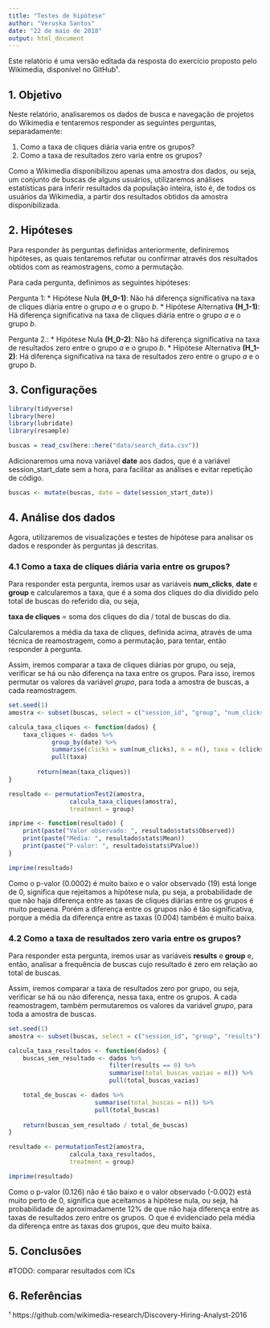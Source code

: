 ```yaml
---
title: "Testes de hipótese"
author: "Veruska Santos"
date: "22 de maio de 2018"
output: html_document
---
```


Este relatório é uma versão editada da resposta do exercício proposto pelo Wikimedia, disponível no GitHub¹.

## 1. Objetivo

Neste relatório, analisaremos os dados de busca e navegação de projetos do Wikimedia e tentaremos responder as seguintes perguntas, separadamente:

1. Como a taxa de cliques diária varia entre os grupos?
2. Como a taxa de resultados zero varia entre os grupos?

Como a Wikimedia disponibilizou apenas uma amostra dos dados, ou seja, um conjunto de buscas de alguns usuários, utilizaremos análises estatísticas para inferir resultados da população inteira, isto é, de todos os usuários da Wikimedia, a partir dos resultados obtidos da amostra disponibilizada.

## 2. Hipóteses

Para responder às perguntas definidas anteriormente, definiremos hipóteses, as quais tentaremos refutar ou confirmar através dos resultados obtidos com as reamostragens, como a permutação.

Para cada pergunta, definimos as seguintes hipóteses:

Pergunta 1:
* Hipótese Nula **(H_0-1)**: Não há diferença significativa na taxa de cliques diária entre o grupo $a$ e o grupo $b$.
* Hipótese Alternativa **(H_1-1)**: Há diferença significativa na taxa de cliques diária entre o grupo $a$ e o grupo $b$.

Pergunta 2.:
* Hipótese Nula **(H_0-2)**: Não há diferença significativa na taxa de resultados zero entre o grupo $a$ e o grupo $b$.
* Hipótese Alternativa **(H_1-2)**: Há diferença significativa na taxa de resultados zero entre o grupo $a$ e o grupo $b$.

## 3. Configurações

```r
library(tidyverse)
library(here)
library(lubridate)
library(resample)
```

```r
buscas = read_csv(here::here("data/search_data.csv"))
```

Adicionaremos uma nova variável **date** aos dados, que é a variável session_start_date sem a hora, para facilitar as análises e evitar repetição de código.

```r
buscas <- mutate(buscas, date = date(session_start_date))
```

## 4. Análise dos dados

Agora, utilizaremos de visualizações e testes de hipótese para analisar os dados e responder às perguntas já descritas.

### 4.1 Como a taxa de cliques diária varia entre os grupos?

Para responder esta pergunta, iremos usar as variáveis **num_clicks**, **date** e **group** e calcularemos a taxa, que é a soma dos cliques do dia dividido pelo total de buscas do referido dia, ou seja, 

**taxa de cliques** = soma dos cliques do dia / total de buscas do dia.

Calcularemos a média da taxa de cliques, definida acima, através de uma técnica de reamostragem, como a permutação, para tentar, então responder à pergunta.

Assim, iremos comparar a taxa de cliques diárias por grupo, ou seja, verificar se há ou não diferença na taxa entre os grupos. Para isso, iremos permutar os valores da variável $grupo$, para toda a amostra de buscas, a cada reamostragem.

```r
set.seed(1)
amostra <- subset(buscas, select = c("session_id", "group", "num_clicks", "date"))

calcula_taxa_cliques <- function(dados) {
    taxa_cliques <- dados %>% 
            group_by(date) %>%
            summarise(clicks = sum(num_clicks), n = n(), taxa = (clicks/n)*100) %>%
            pull(taxa)
           
        return(mean(taxa_cliques))
}

resultado <- permutationTest2(amostra,
                 calcula_taxa_cliques(amostra),
                 treatment = group)

imprime <- function(resultado) {
    print(paste("Valor observado: ", resultado$stats$Observed))
    print(paste("Média: ", resultado$stats$Mean))
    print(paste("P-valor: ", resultado$stats$PValue))
}

imprime(resultado)
```

Como o p-valor (0.0002) é muito baixo e o valor observado (19) está longe de 0, significa que rejeitamos a hipótese nula, pu seja, a probabilidade de que não haja diferença entre as taxas de cliques diárias entre os grupos é muito pequena. Porém a diferença entre os grupos não é tão significativa, porque a média da diferença entre as taxas (0.004) também é muito baixa.

### 4.2 Como a taxa de resultados zero varia entre os grupos?

Para responder esta pergunta, iremos usar as variáveis **results** e **group** e, então, analisar a frequência de buscas cujo resultado é zero em relação ao total de buscas.

Assim, iremos comparar a taxa de resultados zero por grupo, ou seja, verificar se há ou não diferença, nessa taxa, entre os grupos. A cada reamostragem, também permutaremos os valores da variável $grupo$, para toda a amostra de buscas.

```r
set.seed(1)
amostra <- subset(buscas, select = c("session_id", "group", "results"))

calcula_taxa_resultados <- function(dados) {
    buscas_sem_resultado <- dados %>%
                            filter(results == 0) %>%
                            summarise(total_buscas_vazias = n()) %>%
                            pull(total_buscas_vazias)

    total_de_buscas <- dados %>% 
                        summarise(total_buscas = n()) %>%
                        pull(total_buscas)
    
    return(buscas_sem_resultado / total_de_buscas)
}

resultado <- permutationTest2(amostra,
                 calcula_taxa_resultados,
                 treatment = group)

imprime(resultado)

```

Como o p-valor (0.126) não é tão baixo e o valor observado (-0.002) está muito perto de 0, significa que aceitamos a hipótese nula, ou seja, há probabilidade de aproximadamente 12% de que não haja diferença entre as taxas de resultados zero entre os grupos. O que é evidenciado pela média da diferença entre as taxas dos grupos, que deu muito baixa.

## 5. Conclusões

#TODO: comparar resultados com ICs

## 6. Referências

¹ https://github.com/wikimedia-research/Discovery-Hiring-Analyst-2016